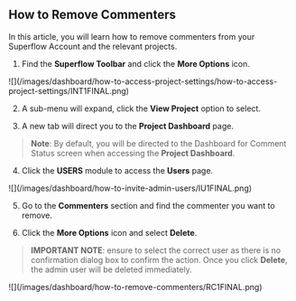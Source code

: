 ## How to Remove Commenters

In this article, you will learn how to remove commenters from your Superflow Account and the relevant projects.

1. Find the **Superflow Toolbar** and click the **More Options** icon.

<Frame>
![](/images/dashboard/how-to-access-project-settings/how-to-access-project-settings/INT1FINAL.png)
</Frame>

2. A sub-menu will expand, click the **View Project** option to select.

3. A new tab will direct you to the **Project Dashboard** page.

> **Note**: By default, you will be directed to the Dashboard for Comment Status screen when accessing the **Project Dashboard**.

4. Click the **USERS** module to access the **Users** page.

<Frame>
![](/images/dashboard/how-to-invite-admin-users/IU1FINAL.png)
</Frame>

5. Go to the **Commenters** section and find the commenter you want to remove.

6. Click the **More Options** icon and select **Delete**.

> **IMPORTANT NOTE**: ensure to select the correct user as there is no confirmation dialog box to confirm the action. Once you click **Delete**, the admin user will be deleted immediately.

<Frame>
![](/images/dashboard/how-to-remove-commenters/RC1FINAL.png)
</Frame>




